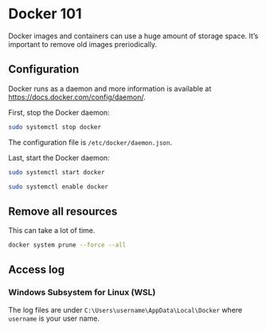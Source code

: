# Docker 101

Docker images and containers can use a huge amount of storage space. It's important to remove old images preriodically.

## Configuration

:::{.callout-note}

Docker runs as a daemon and more information is available at <https://docs.docker.com/config/daemon/>.

:::

First, stop the Docker daemon:

```bash
sudo systemctl stop docker
```

The configuration file is `/etc/docker/daemon.json`.

Last, start the Docker daemon:

```bash
sudo systemctl start docker
```

```bash
sudo systemctl enable docker
```

## Remove all resources

:::{.callout-note}

This can take a lot of time.

:::

```bash
docker system prune --force --all
```

## Access log

### Windows Subsystem for Linux (WSL)

The log files are under `C:\Users\username\AppData\Local\Docker` where `username` is your user name.
